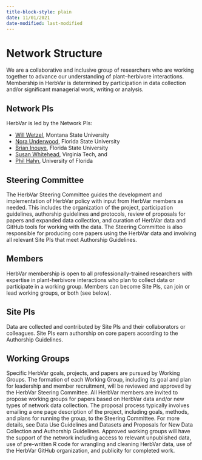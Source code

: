 ```yaml
---
title-block-style: plain
date: 11/01/2021
date-modified: last-modified
---
```


# Network Structure

We are a collaborative and inclusive group of researchers who are working together to advance our understanding of plant–herbivore interactions. Membership in HerbVar is determined by participation in data collection and/or significant managerial work, writing or analysis.

## Network PIs

HerbVar is led by the Network PIs:  

- [Will Wetzel](https://wetzellab.com/), Montana State University  
- [Nora Underwood](https://underwood-inouye-lab.weebly.com/dr-underwood1.html), Florida State University  
- [Brian Inouye](https://underwood-inouye-lab.weebly.com/dr-underwood1.html), Florida State University   
- [Susan Whitehead](https://www.speciesinteractions.com/), Virginia Tech, and   
- [Phil Hahn](https://plant-herbivore-interactions.net/), University of Florida


## Steering Committee

The HerbVar Steering Committee guides the development and implementation of HerbVar policy with input from HerbVar members as needed. This includes the organization of the project, participation guidelines, authorship guidelines and protocols, review of proposals for papers and expanded data collection, and curation of HerbVar data and GitHub tools for working with the data. The Steering Committee is also responsible for producing core papers using the HerbVar data and involving all relevant Site PIs that meet Authorship Guidelines.

## Members 

HerbVar membership is open to all professionally-trained researchers with expertise in plant-herbivore interactions who plan to collect data or participate in a working group. Members can become Site PIs, can join or lead working groups, or both (see below).

## Site PIs

Data are collected and contributed by Site PIs and their collaborators or colleagues. Site PIs earn authorship on core papers according to the Authorship Guidelines.

## Working Groups

Specific HerbVar goals, projects, and papers are pursued by Working Groups. The formation of each Working Group, including its goal and plan for leadership and member recruitment, will be reviewed and approved by the HerbVar Steering Committee. All HerbVar members are invited to propose working groups for papers based on HerbVar data and/or new types of network data collection. The proposal process typically involves emailing a one page description of the project, including goals, methods, and plans for running the group, to the Steering Committee. For more details, see Data Use Guidelines and Datasets and Proposals for New Data Collection and Authorship Guidelines. Approved working groups will have the support of the network including access to relevant unpublished data, use of pre-written R code for wrangling and cleaning HerbVar data, use of the HerbVar GitHub organization, and publicity for completed work.
